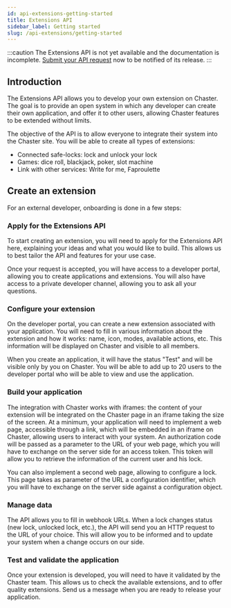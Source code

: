 ```yaml
---
id: api-extensions-getting-started
title: Extensions API
sidebar_label: Getting started
slug: /api-extensions/getting-started
---
```


:::caution
The Extensions API is not yet available and the documentation is incomplete. [Submit your API request](https://forms.gle/U1tdM8U3w8Wdeqrz5) now to be notified of its release.
:::

## Introduction

The Extensions API allows you to develop your own extension on Chaster. The goal is to provide an open system in which any developer can create their own application, and offer it to other users, allowing Chaster features to be extended without limits.

The objective of the API is to allow everyone to integrate their system into the Chaster site. You will be able to create all types of extensions:

- Connected safe-locks: lock and unlock your lock 
- Games: dice roll, blackjack, poker, slot machine
- Link with other services: Write for me, Faproulette

## Create an extension

For an external developer, onboarding is done in a few steps:

### Apply for the Extensions API

To start creating an extension, you will need to apply for the Extensions API here, explaining your ideas and what you would like to build. This allows us to best tailor the API and features for your use case.

Once your request is accepted, you will have access to a developer portal, allowing you to create applications and extensions. You will also have access to a private developer channel, allowing you to ask all your questions.

### Configure your extension

On the developer portal, you can create a new extension associated with your application. You will need to fill in various information about the extension and how it works: name, icon, modes, available actions, etc. This information will be displayed on Chaster and visible to all members.

When you create an application, it will have the status "Test" and will be visible only by you on Chaster. You will be able to add up to 20 users to the developer portal who will be able to view and use the application.

### Build your application

The integration with Chaster works with iframes: the content of your extension will be integrated on the Chaster page in an iframe taking the size of the screen. At a minimum, your application will need to implement a web page, accessible through a link, which will be embedded in an iframe on Chaster, allowing users to interact with your system. An authorization code will be passed as a parameter to the URL of your web page, which you will have to exchange on the server side for an access token. This token will allow you to retrieve the information of the current user and his lock.

You can also implement a second web page, allowing to configure a lock. This page takes as parameter of the URL a configuration identifier, which you will have to exchange on the server side against a configuration object. 

### Manage data

The API allows you to fill in webhook URLs. When a lock changes status (new lock, unlocked lock, etc.), the API will send you an HTTP request to the URL of your choice. This will allow you to be informed and to update your system when a change occurs on our side.

### Test and validate the application

Once your extension is developed, you will need to have it validated by the Chaster team. This allows us to check the available extensions, and to offer quality extensions. Send us a message when you are ready to release your application.
